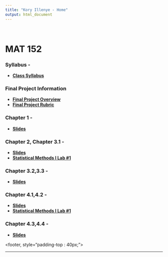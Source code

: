 ```yaml
---
title: "Kory Illenye - Home"
output: html_document
---
```


<style type="text/css">
.title {
  display: none;
}

#getting-started img {
  margin-right: 10px;
}

</style>
<BR>

# MAT 152

### Syllabus -

* **[Class Syllabus](./Resources/MAT152FallSyllabus2018.pdf)**

### Final Project Information

* **[Final Project Overview](./Resources/MAT152FinalProjOverview.pdf)**
* **[Final Project Rubric](./Resources/MAT152FinalProjectRubric.pdf)**

### Chapter 1 -

* **[Slides](https://koryillenye.github.io/MAT152ABTECHchapter1.html)**

### Chapter 2, Chapter 3.1 -

* **[Slides](https://koryillenye.github.io/MAT152ABTECHchapter2.html)**
* **[Statistical Methods I Lab #1](./Resources/MAT152ABTECHLab1.pdf)**

### Chapter 3.2,3.3 -

* **[Slides](https://koryillenye.github.io/MAT152ABTECHchapter3.html)**

### Chapter 4.1,4.2 -

* **[Slides](https://koryillenye.github.io/MAT152ABTECHchapter4.html)**
* **[Statistical Methods I Lab #1](./Resources/MAT152ABTechLab2.pdf)**

### Chapter 4.3,4.4 -

* **[Slides](https://koryillenye.github.io/MAT152ABTECHchapter42.html)**

<footer, style="padding-top : 40px;">
<center>

-------







</center>
</footer>